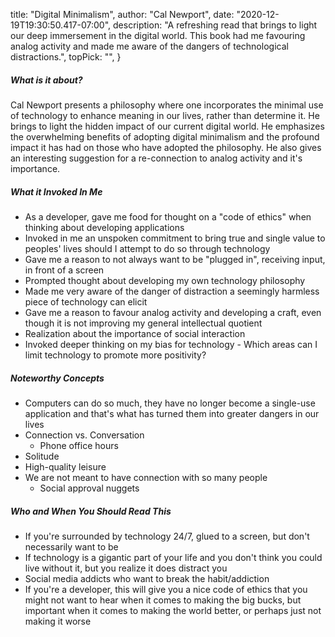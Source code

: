 
  title: "Digital Minimalism",
  author: "Cal Newport",
  date: "2020-12-19T19:30:50.417-07:00",
  description: "A refreshing read that brings to light our deep immersement in the digital world. This book had me favouring analog activity and made me aware of the dangers of technological distractions.",
  topPick: "",
}


##### **What is it about?**


Cal Newport presents a philosophy where one incorporates the minimal use of technology to enhance meaning in our lives, rather than determine it. He brings to light the hidden impact of our current digital world. He emphasizes the overwhelming benefits of adopting digital minimalism and the profound impact it has had on those who have adopted the philosophy. He also gives an interesting suggestion for a re-connection to analog activity and it's importance.

##### **What it Invoked In Me**

- As a developer, gave me food for thought on a "code of ethics" when thinking about developing applications
- Invoked in me an unspoken commitment to bring true and single value to peoples' lives should I attempt to do so through technology
- Gave me a reason to not always want to be "plugged in", receiving input, in front of a screen
- Prompted thought about developing my own technology philosophy
- Made me very aware of the danger of distraction a seemingly harmless piece of technology can elicit
- Gave me a reason to favour analog activity and developing a craft, even though it is not improving my general intellectual quotient
- Realization about the importance of social interaction
- Invoked deeper thinking on my bias for technology - Which areas can I limit technology to promote more positivity?

##### **Noteworthy Concepts**

- Computers can do so much, they have no longer become a single-use application and that's what has turned them into greater dangers in our lives
- Connection vs. Conversation
  - Phone office hours
- Solitude
- High-quality leisure
- We are not meant to have connection with so many people
  - Social approval nuggets

##### **Who and When You Should Read This**

- If you're surrounded by technology 24/7, glued to a screen, but don't necessarily want to be
- If technology is a gigantic part of your life and you don't think you could live without it, but you realize it does distract you
- Social media addicts who want to break the habit/addiction
- If you're a developer, this will give you a nice code of ethics that you might not want to hear when it comes to making the big bucks, but important when it comes to making the world better, or perhaps just not making it worse
